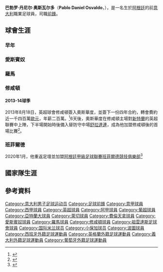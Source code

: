 {{noteTA
|G1=足球
|G2=英超
|T=zh-hans:巴勃罗·奥斯瓦尔多;zh-hk:柏保路·奧斯華度;zh-tw:巴勃羅·奧斯瓦爾多;
|1=zh-hans:奥斯瓦尔多;zh-hk:奧斯華度;zh-tw:奧斯瓦爾多;
|2=zh-hans:巴勃罗;zh-hk:柏保路;zh-tw:巴勃羅;
|3=zh-hans:博卡青年;zh-hk:小保加;zh-tw:博卡青年;
}}
{{Football player infobox
| playername = 柏保路·奧斯華度<br />''Pablo Osvaldo''
| image = [[File:Pablo_Daniel_Osvaldo_-_AS_Roma_vs_Liverpool_FC.jpg|220px]]
| fullname = {{lang|pt|Pablo Daniel Osvaldo}}
| nickname = 
| height = {{height|m=1.82}}
| dateofbirth = {{birth date and age|1986|1|12}}
| cityofbirth = [[布宜諾斯艾利斯|布宜諾斯艾利斯]] 
| countryofbirth = [[阿根廷|阿根廷]] 
| currentclub  = 退役
| clubnumber = 
| position = [[前鋒|前鋒]]
| youthyears = 1995-99<br />1999-2000<br />2000-05
| youthclubs = [[拉努斯竞技俱乐部|拉魯斯]] <br /> [[班菲尔德竞技俱乐部|班菲特]] <br /> [[颶風體育會|颶風隊]]
| years = 2005 <br /> 2006 <br /> 2006-2007 <br /> 2007-2009 <br /> 2009-2010 <br /> 2010 <br /> 2010-2011 <br /> 2011-2013 <br /> 2013-2015<br> 2014 <br> 2014-2015<br>2015
| clubs = [[颶風體育會|颶風隊]]<br />[[亞特蘭大足球俱樂部|亞特蘭大]]<br />[[萊切足球會|萊切]]<br />[[佛羅倫薩足球俱樂部|費倫天拿]]<br />[[博洛尼亚足球俱乐部|博洛尼亚]]<br />→ [[西班牙人足球俱乐部|愛斯賓奴]]<br />[[西班牙人足球俱乐部|愛斯賓奴]]<br />[[罗马足球俱樂部|罗马]]<br />[[修咸頓足球會|修咸頓]] <br>→ [[祖雲達斯|祖雲達斯]]<br>→ [[国际米兰|国际米兰]]<br>→ [[博卡青年|博卡青年]]
| caps(goals) = {{0}}33 {{0}} (11)<br />{{0}}3 {{0}}(1)<br />{{0}}31 {{0}} (8)<br />{{0}}21 {{0}}(5)<br />{{0}}25 {{0}}(3)<br />{{0}}20 {{0}}(7)<br />{{0}}24 {{0}}(13)<br />{{0}}55 {{0}}(27)<br />{{0}}13 {{0}} (3)<br />{{0}}11 {{0}} (1)<br />{{0}}12 {{0}} (5)<br>{{0}}11 {{0}} (3)
| years13 = 2015–2016 |clubs13 = [[波圖足球會|波圖]] | caps13 = 7  | goals13 = 1
| years14 = 2016 |clubs14 = [[博卡青年|博卡青年]] | caps14 = 3  |goals14 = 0
| nationalyears = 2007-2008<br/>2011-
| nationalteam = [[意大利21歲以下國家足球隊|意大利U21]]<br />[[意大利國家足球隊|意大利]]
| nationalcaps(goals) = {{0}}12 {{0}}(2)<br/>{{0}}14 {{0}} (4)
| pcupdate = 2015.02.13
| ntupdate = 2013.08.25
}}
'''巴勃罗·丹尼尔·奥斯瓦尔多'''（'''Pablo Daniel Osvaldo'''，{{bd|1986年|1月12日|catIdx=Osvaldo, Pablo Daniel}}），是一名生於[[阿根廷|阿根廷]]的前[[意大利|意大利]]職業足球員，司職[[前鋒|前鋒]]。

== 球會生涯 ==
=== 早年 ===

=== 愛斯賓奴 ===

=== 羅馬 ===

=== 修咸頓 ===
==== 2013-14球季 ==== 
2013年8月18日，英超球會修咸頓簽入奧斯華度，並簽下一份四年合約，轉會費約近一千四百萬[[歐元|歐元]]，年薪二百萬。<ref>{{cite news |title=Saints sign Osvaldo |url=http://www.saintsfc.co.uk/news/article/saints-sign-osvaldo-1000668.aspx |publisher=Southampton FC |date=2013-08-18 |accessdate=2013-08-25 |language=en |archive-url=https://web.archive.org/web/20130818190457/http://www.saintsfc.co.uk/news/article/saints-sign-osvaldo-1000668.aspx |archive-date=2013-08-18 |dead-url=yes }}</ref>6天後，奧斯華度在修咸頓主場對[[新特蘭|新特蘭]]的英超聯賽中上陣，下半場開始時後備入替防守中場[[摩根·舒尼達連|舒拉達連]]，成為他加盟修咸頓後的首場比賽<ref>{{cite news |title=Southampton 1-1 Sunderland |url=http://www.bbc.co.uk/sport/0/football/23737155 |publisher=[[BBC|BBC]] Sport |date=2013-08-24 |accessdate=2013-08-25 |language=en |archive-date=2016-01-18 |archive-url=https://web.archive.org/web/20160118123550/http://www.bbc.co.uk/sport/0/football/23737155 |dead-url=no }}</ref>。
===班菲爾德===
2020年1月，他重返足壇並加盟[[阿根廷甲級足球聯賽|阿根廷甲級足球聯賽]][[班菲爾德競技俱樂部|班菲爾德競技俱樂部]]<ref>{{cite news|url=https://www.goal.com/en-us/news/from-roma-star-to-rock-star-and-back-again-dani-osvaldo/1o7blj5193bmd1phnqc0qudmjl|title=From Roma star to rock star and back again: Dani Osvaldo trades in his guitar to make stunning return to football|publisher=[[Goal.com|Goal.com]]|first=Daniel|last=Edwards|date=2020-01-26|accessdate=2020-02-13|language=en|archive-date=2020-02-12|archive-url=https://web.archive.org/web/20200212205022/https://www.goal.com/en-us/news/from-roma-star-to-rock-star-and-back-again-dani-osvaldo/1o7blj5193bmd1phnqc0qudmjl|dead-url=no}}</ref>

== 國家隊生涯 ==

== 參考資料 ==
{{reflist|1}}
{{DEFAULTSORT:Osvaldo, Pablo Daniel}}
[[Category:意大利男子足球运动员|Category:意大利男子足球运动员]]
[[Category:足球前鋒|Category:足球前鋒]]
[[Category:意甲球員|Category:意甲球員]]
[[Category:西甲球員|Category:西甲球員]]
[[Category:英超球員|Category:英超球員]]
[[Category:阿甲球員|Category:阿甲球員]]
[[Category:葡超球員|Category:葡超球員]]
[[Category:亞特蘭大球員|Category:亞特蘭大球員]]
[[Category:萊切球員|Category:萊切球員]]
[[Category:費倫天拿球員|Category:費倫天拿球員]]
[[Category:愛斯賓奴球員|Category:愛斯賓奴球員]]
[[Category:羅馬球員|Category:羅馬球員]]
[[Category:修咸頓球員|Category:修咸頓球員]]
[[Category:祖雲達斯足球會球員|Category:祖雲達斯足球會球員]]
[[Category:国际米兰球员|Category:国际米兰球员]]
[[Category:小保加球员|Category:小保加球员]]
[[Category:波圖球員|Category:波圖球員]]
[[Category:西班牙外籍足球運動員|Category:西班牙外籍足球運動員]]
[[Category:英格蘭外籍足球運動員|Category:英格蘭外籍足球運動員]]
[[Category:義大利外籍足球運動員|Category:義大利外籍足球運動員]]
[[Category:葡萄牙外籍足球運動員|Category:葡萄牙外籍足球運動員]]